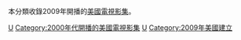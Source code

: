 本分類收錄2009年開播的[[美國|美國]][[電視影集|電視影集]]。

{{year by category
|m=2
|c=0
|d=0
|y=9
|cat=開播的美國電視影集
|sortkey=美國電視
|parent=各年開播的美國電視影集
|subcat=2009年美國電視
}}

[[Category:2009年開播的電視劇|U]]
[[Category:2000年代開播的美國電視影集|Category:2000年代開播的美國電視影集]]
[[Category:2009年電視劇集|U]]
[[Category:2009年美國建立|Category:2009年美國建立]]